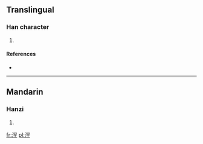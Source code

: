 ==Translingual==

===Han character===
{{Han char|rn=85|rad=水|as=07|sn=10|four=|canj=水月金十 (EBCJ)}}

# {{defn|Han|sort=水07}}

====References====
* {{Han ref|kx=0624.190|dkj=17483|dj=1022.040|hdz=31635.010|uh=6D6B|ud=28011}}

----

==Mandarin==

===Hanzi===
{{cmn-hanzi|pin=[[hái3li]] (hai3li2), [[hǎn]] ([[han3]])|wg=<sup>2</sup>, han<sup>3</sup>}}

# {{defn|Mandarin|sort=水07}}

[[fr:浫]]
[[pl:浫]]